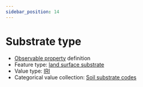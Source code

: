 ```yaml
---
sidebar_position: 14
---
```



# Substrate type

- [Observable property](/viewers/dawe-vocabs?uri=https://linked.data.gov.au/def/nrm/75f55bf0-6972-42ba-ad46-7e24f91e8f6a) definition
- Feature type: [land surface substrate](http://linked.data.gov.au/def/tern-cv/aef12cd6-3826-4988-a54c-8578d3fb4c8d)
- Value type: [IRI](https://w3id.org/tern/ontologies/tern/IRI)
- Categorical value collection: [Soil substrate codes](/viewers/dawe-vocabs?uri=https://linked.data.gov.au/def/nrm/b061d7db-a608-4062-96d4-b367d6d9a792)

<Example protocolModule="fire" observableProperty="https://linked.data.gov.au/def/nrm/75f55bf0-6972-42ba-ad46-7e24f91e8f6a" />
